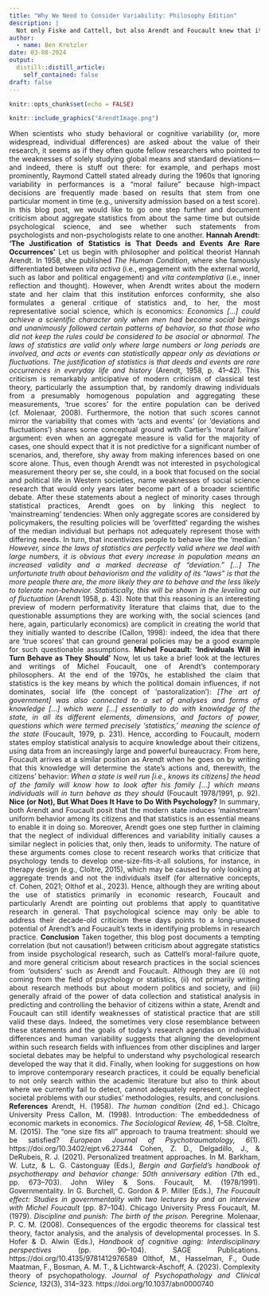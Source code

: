 ---
title: "Why We Need to Consider Variability: Philosophy Edition"
description: |
  Not only Fiske and Cattell, but also Arendt and Foucault knew that it takes more than just means and standard deviations.
author:
  - name: Ben Kretzler 
date: 03-08-2024
output:
  distill::distill_article:
    self_contained: false
draft: false
---

<style>
body {
text-align: justify}
</style>

```{r setup, include=FALSE}
knitr::opts_chunk$set(echo = FALSE)
```

```{r, layout = "l-body-ouset", fig.width=3, echo=FALSE}
knitr::include_graphics("ArendtImage.png")
```

When scientists who study behavioral or cognitive variability (or, more widespread, individual differences) are asked about the value of their research, it seems as if they often quote fellow researchers who pointed to the weaknesses of solely studying global means and standard deviations—and indeed, there is stuff out there: for example, and perhaps most prominently, Raymond Cattell stated already during the 1960s that ignoring variability in performances is a "moral failure" because high-impact decisions are frequently made based on results that stem from one particular moment in time (e.g., university admission based on a test score). In this blog post, we would like to go one step further and document criticism about aggregate statistics from about the same time but outside psychological science, and see whether such statements from psychologists and non-psychologists relate to one another.
**Hannah Arendt: 'The Justification of Statistics is That Deeds and Events Are Rare Occurrences'**
Let us begin with philosopher and political theorist Hannah Arendt. In 1958, she published *The Human Condition*, where she famously differentiated between *vita activa* (i.e., engagement with the external world, such as labor and political engagement) and *vita contemplativa* (i.e., inner reflection and thought). However, when Arendt writes about the modern state and her claim that this institution enforces conformity, she also formulates a general critique of statistics and, to her, the most representative social science, which is economics:
*Economics […] could achieve a scientific character only when men had become social beings and unanimously followed certain patterns of behavior, so that those who did not keep the rules could be considered to be asocial or abnormal. The laws of statistics are valid only where large numbers or long periods are involved, and acts or events can statistically appear only as deviations or fluctuations. The justification of statistics is that deeds and events are rare occurrences in everyday life and history* (Arendt, 1958, p. 41–42).
This criticism is remarkably anticipative of modern criticism of classical test theory, particularly the assumption that, by randomly drawing individuals from a presumably homogenous population and aggregating these measurements, 'true scores' for the entire population can be derived (cf. Molenaar, 2008). Furthermore, the notion that such scores cannot mirror the variability that comes with 'acts and events' (or 'deviations and fluctuations') shares some conceptual ground with Cartier's 'moral failure' argument: even when an aggregate measure is valid for the majority of cases, one should expect that it is not predictive for a significant number of scenarios, and, therefore, shy away from making inferences based on one score alone. Thus, even though Arendt was not interested in psychological measurement theory per se, she could, in a book that focused on the social and political life in Western societies, name weaknesses of social science research that would only years later become part of a broader scientific debate.
After these statements about a neglect of minority cases through statistical practices, Arendt goes on by linking this neglect to 'mainstreaming' tendencies: When only aggregate scores are considered by policymakers, the resulting policies will be 'overfitted' regarding the wishes of the median individual but perhaps not adequately represent those with differing needs. In turn, that incentivizes people to behave like the 'median.'
*However, since the laws of statistics are perfectly valid where we deal with large numbers, it is obvious that every increase in population means an increased validity and a marked decrease of "deviation." […] The unfortunate truth about behaviorism and the validity of its "laws" is that the more people there are, the more likely they are to behave and the less likely to tolerate non-behavior. Statistically, this will be shown in the leveling out of fluctuation* (Arendt 1958, p. 43).
Note that this reasoning is an interesting preview of modern performativity literature that claims that, due to the questionable assumptions they are working with, the social sciences (and here, again, particularly economics) are complicit in creating the world that they initially wanted to describe (Callon, 1998): indeed, the idea that there are 'true scores' that can ground general policies may be a good example for such questionable assumptions.
**Michel Foucault: 'Individuals Will in Turn Behave as They Should'**
Now, let us take a brief look at the lectures and writings of Michel Foucault, one of Arendt's contemporary philosophers. At the end of the 1970s, he established the claim that statistics is the key means by which the political domain influences, if not dominates, social life (the concept of 'pastoralization'):
*[The art of government] was also connected to a set of analyses and forms of knowledge […] which were […] essentially to do with knowledge of the state, in all its different elements, dimensions, and factors of power, questions which were termed precisely 'statistics,' meaning the science of the state* (Foucault, 1979, p. 231).
Hence, according to Foucault, modern states employ statistical analysis to acquire knowledge about their citizens, using data from an increasingly large and powerful bureaucracy. From here, Foucault arrives at a similar position as Arendt when he goes on by writing that this knowledge will determine the state's actions and, therewith, the citizens' behavior:
*When a state is well run [i.e., knows its citizens] the head of the family will know how to look after his family […] which means individuals will in turn behave as they should* (Foucault 1978/1991, p. 92).
**Nice (or Not), But What Does It Have to Do With Psychology?**
In summary, both Arendt and Foucault posit that the modern state induces 'mainstream' uniform behavior among its citizens and that statistics is an essential means to enable it in doing so. Moreover, Arendt goes one step further in claiming that the neglect of individual differences and variability initially causes a similar neglect in policies that, only then, leads to uniformity.
The nature of these arguments comes close to recent research works that criticize that psychology tends to develop one-size-fits-it-all solutions, for instance, in therapy design (e.g., Cloître, 2015), which may be caused by only looking at aggregate trends and not the individuals itself (for alternative concepts, cf. Cohen, 2021; Olthof et al., 2023). Hence, although they are writing about the use of statistics primarily in economic research, Foucault and particularly Arendt are pointing out problems that apply to quantitative research in general. That psychological science may only be able to address their decade-old criticism these days points to a long-unused potential of Arendt's and Foucault's texts in identifying problems in research practice.
**Conclusion**
Taken together, this blog post documents a tempting correlation (but not causation!) between criticism about aggregate statistics from inside psychological research, such as Cattell's moral-failure quote, and more general criticism about research practices in the social sciences from 'outsiders' such as Arendt and Foucault. Although they are (i) not coming from the field of psychology or statistics, (ii) not primarily writing about research methods but about modern politics and society, and (iii) generally afraid of the power of data collection and statistical analysis in predicting and controlling the behavior of citizens within a state, Arendt and Foucault can still identify weaknesses of statistical practice that are still valid these days. Indeed, the sometimes very close resemblance between these statements and the goals of today's research agendas on individual differences and human variability suggests that aligning the development within such research fields with influences from other disciplines and larger societal debates may be helpful to understand why psychological research developed the way that it did. Finally, when looking for suggestions on how to improve contemporary research practices, it could be equally beneficial to not only search within the academic literature but also to think about where we currently fail to detect, cannot adequately represent, or neglect societal problems with our studies' methodologies, results, and conclusions.
**References**
Arendt, H. (1958). *The human condition* (2nd ed.). Chicago University Press
Callon, M. (1998). Introduction: The embeddedness of economic markets in economics. *The Sociological Review, 46*, 1–58.
Cloître, M. (2015). The "one size fits all" approach to trauma treatment: should we be satisfied? *European Journal of Psychotraumatology, 6*(1). https://doi.org/10.3402/ejpt.v6.27344
Cohen, Z. D., Delgadillo, J., & DeRubeis, R. J. (2021). Personalized treatment approaches. In M. Barkham, W. Lutz, & L. G. Castonguay (Eds.), *Bergin and Garfield's handbook of psychotherapy and behavior change: 50th anniversary edition* (7th ed., pp. 673–703). John Wiley & Sons.
Foucault, M. (1978/1991). Governmentality. In G. Burchell, C. Gordon & P. Miller (Eds.), *The Foucault effect: Studies in governmentality with two lectures by and an interview with Michel Foucault* (pp. 87–104). Chicago University Press
Foucault, M. (1979). *Discipline and punish: The birth of the prison.* Peregrine.
Molenaar, P. C. M. (2008). Consequences of the ergodic theorems for classical test theory, factor analysis, and the analysis of developmental processes. In S. Hofer & D. Alwin (Eds.), *Handbook of cognitive aging: Interdisciplinary perspectives* (pp. 90–104). SAGE Publications. https://doi.org/10.4135/9781412976589
Olthof, M., Hasselman, F., Oude Maatman, F., Bosman, A. M. T., & Lichtwarck-Aschoff, A. (2023). Complexity theory of psychopathology. *Journal of Psychopathology and Clinical Science, 132*(3), 314–323. https://doi.org/10.1037/abn0000740